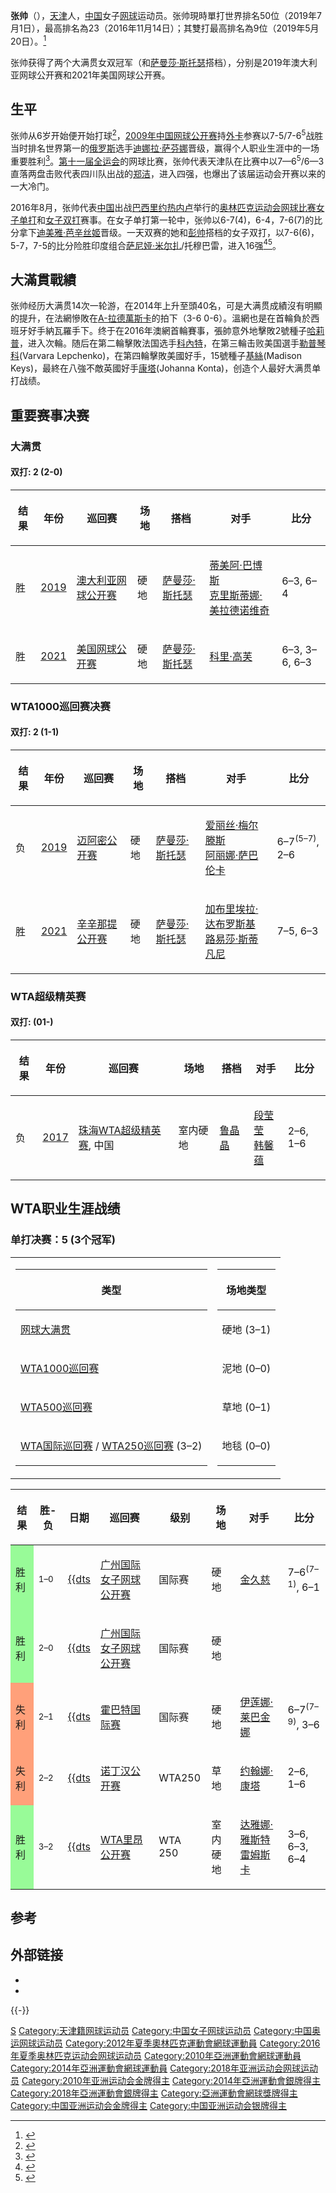 {{Otheruses|张帅}}
{{Infobox Tennis player
| playername            = 张帅
| image                 = [[File:Zhang_RG13_(3)_(9419076766).jpg|200px]]
| nickname              = 
| country               = {{CHN}}
| residence             = [[中华人民共和国|中国]][[天津市|天津]]
| datebirth             = {{birth date and age|1989|1|21}}
| placebirth            = [[中华人民共和国|中国]][[天津市|天津]]
| height                = 1.76m
| weight                = 65kg
| turnedpro             = 
| retired               = 
| plays                 = 右手 (双手反拍)
| careerprizemoney      = $ 5,252,566[[美元|美元]]
|singlesrecord = {{tennis record|won=452|lost=308}}
| singlestitles         = 3 WTA, 20 ITF
| highestsinglesranking = 23（2016年11月14日）
| currentsinglesranking = 50（2019年7月1日）
| AustralianOpenresult  = 八强 （[[2016年澳大利亞網球公開賽|2016年]]）
| FrenchOpenresult      = 十六强 （[[2020年法國網球公開賽|2020年]]）
| Wimbledonresult       =  八强 （2019年）
| USOpenresult          = 第三轮 （[[2016年美國網球公開賽|2016年]]、2017年）
|doublesrecord = {{tennis record|won=218|lost=172}}
| doublestitles         = 9 WTA, 8 ITF
|AustralianOpenDoublesresult = '''冠軍''' (2019年)
|FrenchOpenDoublesresult = 八強 (2019年)
|WimbledonDoublesresult = 第三輪 (2011年)
|USOpenDoublesresult = '''冠軍''' (2021年)
| highestdoublesranking = 9（2019年5月20日）
| currentdoublesranking = 9（2019年5月27日）
|AustralianOpenMixedresult = 
|FrenchOpenMixedresult = 八強 (2019年)
|WimbledonMixedresult = 第二輪 (2014年)
|USOpenMixedresult = 四強 (2018年)
|Team = yes
|FedCupresult = 6–8
| updated               = 2016年10月5日
}}

'''张帅'''（{{bd|1989年|1月21日}}），[[天津市|天津]]人，[[中华人民共和国|中国]]女子[[网球|网球]]运动员。张帅現時單打世界排名50位（2019年7月1日），最高排名為23（2016年11月14日）；其雙打最高排名為9位（2019年5月20日）。<ref>{{Cite web|title=Women's Tennis Association - Official Website|url=http://www.wtatennis.com/players|accessdate=2020-10-14|work=Women's Tennis Association|language=en|archive-date=2022-05-23|archive-url=https://web.archive.org/web/20220523081516/https://www.wtatennis.com/players}}</ref>

张帅获得了两个大满贯女双冠军（和[[萨曼莎·斯托瑟|萨曼莎·斯托瑟]]搭档），分别是2019年澳大利亚网球公开赛和2021年美国网球公开赛。

== 生平 ==
张帅从6岁开始便开始打球<ref>{{Cite web |url=http://www.itftennis.com/womens/players/player.asp?player=100035555 |title=ITF Tennis Women's Circuit - Zhang, Shuai biography |access-date=2011-02-04 |archive-date=2021-03-06 |archive-url=https://web.archive.org/web/20210306171328/https://www.itftennis.com/womens/players/player.asp?player=100035555 }}</ref>，[[2009年中国网球公开赛|2009年中国网球公开赛]]持[[外卡|外卡]]参赛以7-5/7-6<sup>5</sup>战胜当时排名世界第一的[[俄罗斯|俄罗斯]]选手[[迪娜拉·萨芬娜|迪娜拉·萨芬娜]]晋级，赢得个人职业生涯中的一场重要胜利<ref>{{Cite web|title=中网张帅制造惊天大冷 2小时鏖战击败一姐萨芬娜_网球频道_NIKE新浪竞技风暴_新浪网|url=http://sports.sina.com.cn/t/2009-10-05/19494618878.shtml|accessdate=2020-10-14|work=sports.sina.com.cn|archive-date=2022-06-15|archive-url=https://web.archive.org/web/20220615141917/http://sports.sina.com.cn/t/2009-10-05/19494618878.shtml}}</ref>。[[中华人民共和国第十一届运动会|第十一届全运会]]的网球比赛，张帅代表天津队在比赛中以7—6<sup>5</sup>/6—3直落两盘击败代表四川队出战的[[郑洁|郑洁]]，进入四强，也爆出了该届运动会开赛以来的一大冷门。

2016年8月，张帅代表[[2016年夏季奧林匹克運動會中國代表團|中国]]出战[[巴西|巴西]][[里约热内卢|里约热内卢]]举行的[[2016年夏季奧林匹克運動會|奥林匹克运动会]][[2016年夏季奧林匹克運動會網球比賽|网球比赛]][[2016年夏季奥林匹克运动会网球比赛－女子单打|女子单打]]和[[2016年夏季奥林匹克运动会网球比赛－女子双打|女子双打]]赛事。在女子单打第一轮中，张帅以6-7(4)，6-4，7-6(7)的比分拿下[[迪美雅·芭辛丝姬|迪美雅·芭辛丝姬]]晋级。一天双赛的她和[[彭帅|彭帅]]搭档的女子双打，以7-6(6)，5-7，7-5的比分险胜印度组合[[萨尼娅·米尔扎|萨尼娅·米尔扎]]/托穆巴雷，进入16强<ref>{{cite news|accessdate=2016-08-06|url=http://2016.163.com/16/0807/03/BTR8JVK900050I18.html#p=BTR500DD6TT00005|title=里约奥运首轮张帅救3赛点逆转 郑赛赛挑落拉德|publisher=网易体育|archivedate=2016-08-15|archiveurl=https://web.archive.org/web/20160815134433/http://2016.163.com/16/0807/03/BTR8JVK900050I18.html#p=BTR500DD6TT00005|dead-url=no}}</ref><ref>{{cite news|accessdate=2016-08-06|url=http://2016.163.com/16/0807/03/BTR9GASU00050IF8.html#p=BTRD2BCQ6TT00005|title=里约奥运彭帅苦战止步首轮 双打携张帅挺进16强|publisher=网易体育|archive-date=2021-11-05|archive-url=https://web.archive.org/web/20211105205018/http://2016.163.com/16/0807/03/BTR9GASU00050IF8.html#p=BTRD2BCQ6TT00005}}</ref>。

==大滿貫戰績==
张帅经历大满贯14次一轮游，在2014年上升至頭40名，可是大满贯成績沒有明顯的提升，在法網慘敗在[[阿格涅什卡·拉德萬斯卡|A-拉德萬斯卡]]的拍下（3-6 0-6）。溫網也是在首輪負於西班牙好手納瓦羅手下。终于在2016年澳網首輪賽事，張帥意外地擊敗2號種子[[西莫娜·哈莉普|哈莉普]]，进入次輪。随后在第二輪擊敗法国选手[[阿莉泽·科尔内|科內特]]，在第三輪击败美国選手[[瓦拉瓦拉·勒普琴科|勒普琴科]](Varvara Lepchenko)，在第四輪擊敗美國好手，15號種子[[麥迪遜·基絲|基絲]](Madison Keys)，最終在八強不敵英國好手[[約翰娜·康塔|康塔]](Johanna Konta)，创造个人最好大满贯单打战绩。

==重要赛事决赛==

===大满贯===

====双打: 2 (2-0)====
{| class="sortable wikitable" style=font-size:85%
! 结果
! 年份
! 巡回赛
! 场地
! 搭档
! 对手
! class="unsortable"|比分
|- bgcolor="#FFFFCC"
| bgcolor="98FB98" |胜
| [[2019年澳大利亚网球公开赛女子双打比赛|2019]]
| [[澳大利亚网球公开赛|澳大利亚网球公开赛]]
| 硬地
| {{Flagicon|AUS}} [[萨曼莎·斯托瑟|萨曼莎·斯托瑟]]
| {{Flagicon|HUN}} [[蒂美阿·巴包斯|蒂美阿·巴博斯]]<br />{{Flagicon|FRA}} [[克里斯蒂娜·美拉德诺维奇|克里斯蒂娜·美拉德诺维奇]]
| 6–3, 6–4
|- style="background:#ccf;"
| bgcolor=98FB98|胜
| [[2021年美国网球公开赛女子双打比赛|2021]]
| [[美国网球公开赛|美国网球公开赛]]
| 硬地
| {{Flagicon|AUS}} [[萨曼莎·斯托瑟|萨曼莎·斯托瑟]]
| {{flagicon|USA}} [[科里·高芙|科里·高芙]] <br /> {{Flagicon|USA}} {{link-en|凯蒂·麦克娜莉|Caty McNally}}
| 6–3, 3–6, 6–3
|}

===WTA1000巡回赛决赛===

====双打: 2 (1-1)====
{| class="sortable wikitable" style=font-size:85%
! 结果
! 年份
! 巡回赛
! 场地
! 搭档
! 对手
! class="unsortable"|比分
|- bgcolor="CCCCFF"
| bgcolor="FFA07A" |负
| [[2019年迈阿密公开赛|2019]]
| [[迈阿密公开赛|迈阿密公开赛]]
| 硬地
| {{Flagicon|AUS}} [[萨曼莎·斯托瑟|萨曼莎·斯托瑟]]
| {{Flagicon|BEL}} [[愛麗絲·梅滕斯|爱丽丝·梅尔滕斯]]<br />{{Flagicon|BLR}} [[阿丽娜·萨巴伦卡|阿丽娜·萨巴伦卡]]
| 6–7<sup>(5–7)</sup>, 2–6
|- bgcolor="CCCCFF"
| bgcolor=98FB98|胜
| [[2021年辛辛那提公开赛|2021]]
| [[辛辛那提公开赛|辛辛那提公开赛]]
| 硬地
| {{Flagicon|AUS}} [[萨曼莎·斯托瑟|萨曼莎·斯托瑟]]
| {{Flagicon|CAN}} [[加布里埃拉·达布罗斯基|加布里埃拉·达布罗斯基]]<br />{{Flagicon|BRA}} [[路易莎·斯蒂凡尼|路易莎·斯蒂凡尼]]
| 7–5, 6–3
|}

===WTA超级精英赛===

====双打: (01-)====
{| class="sortable wikitable" style=font-size:85%
! 结果
! 年份
! 巡回赛
! 场地
! 搭档
! 对手
! class="unsortable"|比分
|-style=background:#e2faf7
|bgcolor=FFA07A|负
|[[2017年珠海WTA超级精英赛双打比赛|2017]]
|[[珠海WTA超级精英赛|珠海WTA超级精英赛]], 中国
|室内硬地
|{{flagicon|CHN}} [[鲁晶晶|鲁晶晶]]
|{{flagicon|CHN}} [[段莹莹|段莹莹]] <br /> {{flagicon|CHN}} [[韩馨蕴|韩馨蕴]]
|2–6, 1–6
|}

==WTA职业生涯战绩==

===单打决赛：5 (3个冠军)===
{|
|-valign=top
|
{|class="wikitable" style=font-size:90%
!类型
|-
|bgcolor="f3e6d7" |[[网球大满贯|网球大满贯]]
|- style="background:#e9e9e9;"
|[[WTA1000巡回赛|WTA1000巡回赛]] 
|- style="background:#d4f1c5;"
|[[WTA500巡回赛|WTA500巡回赛]] 
|-
|[[WTA国际巡回赛|WTA国际巡回赛]] / [[WTA250巡回赛|WTA250巡回赛]] (3–2)
|}
|
{|class="wikitable" style=font-size:90% 
!场地类型
|-
|硬地 (3–1)
|-
|泥地 (0–0)
|-
|草地 (0–1)
|-
|地毯 (0–0)
|}
|}
{| class="wikitable sortable" style=font-size:85%
!结果
!class=unsortable|胜-负
!{{ns}}日期{{ns}}
!巡回赛
!级别
!场地
!对手
!class=unsortable|比分
|-
| style="background:#98fb98;" |胜利
| <small>1–0</small>
| [[2013年WTA巡回赛|{{dts]]
| {{CHN}} [[广州国际女子网球公开赛|广州国际女子网球公开赛]]
| 国际赛
| 硬地
| {{flagicon|USA}} [[金久慈|金久慈]]
| 7–6<sup>(7–1)</sup>, 6–1
|-
| style="background:#98fb98;" |胜利
| <small>2–0</small>
| [[2017年WTA巡回赛|{{dts]]
| {{CHN}} [[广州国际女子网球公开赛|广州国际女子网球公开赛]]
| 国际赛
| 硬地
| {{no wrap|{{flagicon|SRB}} [[亚历山德拉·克鲁尼奇|亚历山德拉·克鲁尼奇]]}}
| {{no wrap|6–2, 3–6, 6–2}}
|-
| style="background:#ffa07a;" |失利
| <small>2–1</small>
| [[2020年WTA巡回赛|{{dts]]
| {{AUS}} [[霍巴特国际赛|霍巴特国际赛]]
| 国际赛
| 硬地
| {{Flagicon|KAZ}} [[伊莲娜·莱巴金娜|伊莲娜·莱巴金娜]]
| 6–7<sup>(7–9)</sup>, 3–6
|-
| style="background:#ffa07a;"|失利
| <small>2–2</small>
| [[2021年WTA巡回赛|{{dts]]
| {{GBR}} [[诺丁汉公开赛|诺丁汉公开赛]] 
| WTA250
| 草地
| {{flagicon|GBR}} [[约翰娜·康塔|约翰娜·康塔]]
| 2–6, 1–6
|-
| style="background:#98fb98;"|胜利
| <small>3–2</small>
| [[2021年WTA巡回赛|{{dts]]
| {{FRA}} [[WTA里昂公开赛|WTA里昂公开赛]]
| WTA 250
| 室内硬地
| {{flagicon|UKR}} [[达雅娜·雅斯特雷姆斯卡|达雅娜·雅斯特雷姆斯卡]]
| 3–6, 6–3, 6–4
|}

== 参考 ==
{{reflist}}

== 外部链接 ==
{{Commonscat|Zhang Shuai}}
* {{WTA|name=张帅|id=11069}}
* {{ITF Profile|name=张帅|id=100035555}}
{{-}}

{{網球大滿貫賽事史上打進女單八強的亞洲選手}}
{{亚洲运动会网球比赛女子团体冠军}}
{{中國女子網球單打前十球員}}

{{Authority control}}
{{DEFAULTSORT:Zhang张}}
[[Category:张姓|S]]
[[Category:天津籍网球运动员|Category:天津籍网球运动员]]
[[Category:中国女子网球运动员|Category:中国女子网球运动员]]
[[Category:中国奥运网球运动员|Category:中国奥运网球运动员]]
[[Category:2012年夏季奧林匹克運動會網球運動員|Category:2012年夏季奧林匹克運動會網球運動員]]
[[Category:2016年夏季奥林匹克运动会网球运动员|Category:2016年夏季奥林匹克运动会网球运动员]]
[[Category:2010年亞洲運動會網球運動員|Category:2010年亞洲運動會網球運動員]]
[[Category:2014年亞洲運動會網球運動員|Category:2014年亞洲運動會網球運動員]]
[[Category:2018年亚洲运动会网球运动员|Category:2018年亚洲运动会网球运动员]]
[[Category:2010年亚洲运动会金牌得主|Category:2010年亚洲运动会金牌得主]]
[[Category:2014年亞洲運動會銀牌得主|Category:2014年亞洲運動會銀牌得主]]
[[Category:2018年亞洲運動會銀牌得主|Category:2018年亞洲運動會銀牌得主]]
[[Category:亞洲運動會網球獎牌得主|Category:亞洲運動會網球獎牌得主]]
[[Category:中国亚洲运动会金牌得主|Category:中国亚洲运动会金牌得主]]
[[Category:中国亚洲运动会银牌得主|Category:中国亚洲运动会银牌得主]]